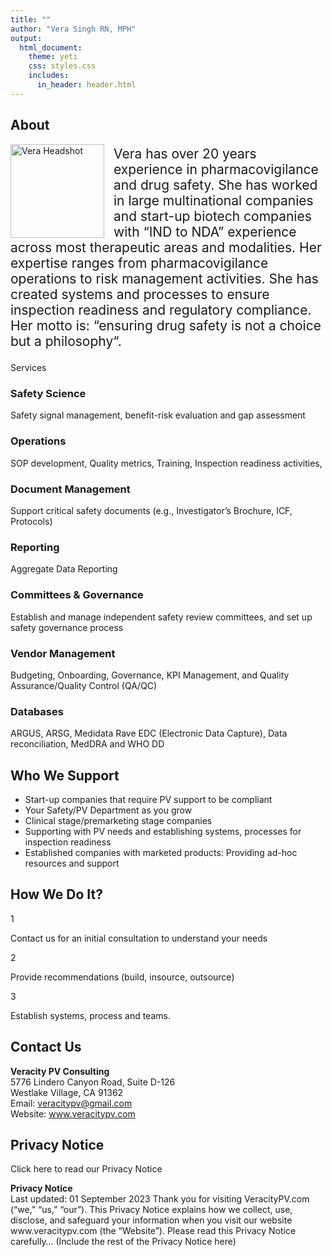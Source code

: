 ```yaml
---
title: ""
author: "Vera Singh RN, MPH"
output: 
  html_document:
    theme: yeti
    css: styles.css
    includes:
      in_header: header.html
---
```


<!-- About Section -->
<div class="card anchor-offset" id="about">
<h2 class="section-header">About</h2>
<img src="pics/vera_pic.png" alt="Vera Headshot" class="rounded-image" style="float: left; margin-right: 15px; width: 150px; height: auto;">
<div style="font-size: 1.5em;"> <!-- Increased font size -->
  Vera has over 20 years experience in pharmacovigilance and drug safety. She has worked in large multinational companies and start-up biotech companies with “IND to NDA” experience across most therapeutic areas and modalities. Her expertise ranges from pharmacovigilance operations to risk management activities. She has created systems and processes to ensure inspection readiness and regulatory compliance. Her motto is: “ensuring drug safety is not a choice but a philosophy“.
</div>
<div style="clear: both;"></div>
</div>

<div class="card anchor-offset" id="what-we-do">

<!-- What We Do Section -->
<div class="how-we-do-it-label">Services</div>

<!-- Safety Science Card -->
<div class="how-we-do-it-card" id="safety-science">
<h3>Safety Science</h3>
Safety signal management, benefit-risk evaluation and gap assessment
</div>

<!-- Operations Card -->
<div class="how-we-do-it-card" id="operations">
<h3>Operations</h3>
SOP development, Quality metrics, Training, Inspection readiness activities,
</div>

<!-- Document Management Card -->
<div class="how-we-do-it-card" id="document-management">
<h3>Document Management</h3>
Support critical safety documents (e.g., Investigator’s Brochure, ICF, Protocols)
</div>

<!-- Reporting Card -->
<div class="how-we-do-it-card" id="reporting">
<h3>Reporting</h3>
Aggregate Data Reporting
</div>

<!-- Committees & Governance Card -->
<div class="how-we-do-it-card" id="committees-governance">
<h3>Committees & Governance</h3>
Establish and manage independent safety review committees, and set up safety governance process
</div>

<!-- Vendor Management Card -->
<div class="how-we-do-it-card" id="vendor-management">
<h3>Vendor Management</h3>
Budgeting, Onboarding, Governance, KPI Management, and Quality Assurance/Quality Control (QA/QC)
</div>

<!-- Databases Card -->
<div class="how-we-do-it-card" id="databases">
<h3>Databases</h3>
ARGUS, ARSG, Medidata Rave EDC (Electronic Data Capture), Data reconciliation, MedDRA and WHO DD
</div>

</div>

<!-- Who We Support Section -->
<div class="card anchor-offset" id="who-we-support">
<h2 class="section-header">Who We Support</h2>
- Start-up companies that require PV support to be compliant
- Your Safety/PV Department as you grow
- Clinical stage/premarketing stage companies
- Supporting with PV needs and establishing systems, processes for inspection readiness
- Established companies with marketed products: Providing ad-hoc resources and support
</div>

<!-- How We Do It Section -->

<div class="card anchor-offset" id="how-we-do-it"> <!-- Added anchor-offset class -->
<h2 class="section-header">How We Do It?</h2>
<div class="how-we-do-it-card" id="step-1">
<div class="step-number">1</div>
Contact us for an initial consultation to understand your needs
</div>

<div class="how-we-do-it-card" id="step-2">
<div class="step-number">2</div>
Provide recommendations (build, insource, outsource)
</div>

<div class="how-we-do-it-card" id="step-3">
<div class="step-number">3</div>
Establish systems, process and teams.
</div>
</div>

<!-- Contact Us Section -->
<div class="card anchor-offset" id="contact-us"> <!-- Added anchor-offset class -->
<h2 class="section-header">Contact Us</h2>
**Veracity PV Consulting**  
5776 Lindero Canyon Road, Suite D-126  
Westlake Village, CA 91362  
Email: [veracitypv@gmail.com](mailto:veracitypv@gmail.com)  
Website: [www.veracitypv.com](http://www.veracitypv.com)  
</div>

<!-- Privacy Section -->
<div class="card anchor-offset" id="privacy-notice"> <!-- Added anchor-offset class -->
<h2 class="section-header">Privacy Notice</h2>
<span id="privacy-hover">Click here to read our Privacy Notice</span>
<div id="privacy-content">
**Privacy Notice**  
Last updated: 01 September 2023
Thank you for visiting VeracityPV.com ("we," "us," "our"). This Privacy Notice explains how we collect, use, disclose, and safeguard your information when you visit our website www.veracitypv.com (the "Website"). Please read this Privacy Notice carefully...
(Include the rest of the Privacy Notice here)
</div>
</div>
